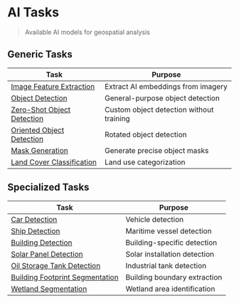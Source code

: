 # AI Tasks

> Available AI models for geospatial analysis

## Generic Tasks

| Task                                                                       | Purpose                                  |
| -------------------------------------------------------------------------- | ---------------------------------------- |
| [Image Feature Extraction](./supported-tasks/image-feature-extraction)     | Extract AI embeddings from imagery       |
| [Object Detection](./supported-tasks/object-detection)                     | General-purpose object detection         |
| [Zero-Shot Object Detection](./supported-tasks/zero-shot-object-detection) | Custom object detection without training |
| [Oriented Object Detection](./supported-tasks/oriented-object-detection)   | Rotated object detection                 |
| [Mask Generation](./supported-tasks/mask-generation)                       | Generate precise object masks            |
| [Land Cover Classification](./supported-tasks/land-cover-classification)   | Land use categorization                  |

## Specialized Tasks

| Task                                                                                 | Purpose                      |
| ------------------------------------------------------------------------------------ | ---------------------------- |
| [Car Detection](./supported-tasks/car-detection)                                     | Vehicle detection            |
| [Ship Detection](./supported-tasks/ship-detection)                                   | Maritime vessel detection    |
| [Building Detection](./supported-tasks/building-detection)                           | Building-specific detection  |
| [Solar Panel Detection](./supported-tasks/solar-panel-detection)                     | Solar installation detection |
| [Oil Storage Tank Detection](./supported-tasks/oil-storage-tank-detection)           | Industrial tank detection    |
| [Building Footprint Segmentation](./supported-tasks/building-footprint-segmentation) | Building boundary extraction |
| [Wetland Segmentation](./supported-tasks/wetland-segmentation)                       | Wetland area identification  |
